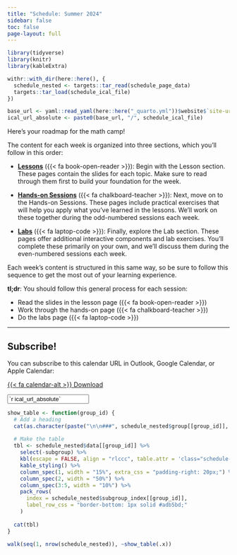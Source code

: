 ```yaml
---
title: "Schedule: Summer 2024"
sidebar: false
toc: false
page-layout: full
---
```


```r
library(tidyverse)
library(knitr)
library(kableExtra)

withr::with_dir(here::here(), {
  schedule_nested <- targets::tar_read(schedule_page_data)
  targets::tar_load(schedule_ical_file)
})

base_url <- yaml::read_yaml(here::here("_quarto.yml"))$website$`site-url`
ical_url_absolute <- paste0(base_url, "/", schedule_ical_file)
```

::: {.schedule-page}

Here's your roadmap for the math camp!

The content for each week is organized into three sections, which you'll follow in this order:

- [**Lessons**](/2024/weeks/week01/page.qmd) ({{< fa book-open-reader >}}): Begin with the Lesson section. These pages contain the slides for each topic. Make sure to read through them first to build your foundation for the week.

- [**Hands-on Sessions**](/2024/weeks/week01/hands-on.qmd) ({{< fa chalkboard-teacher >}}): Next, move on to the Hands-on Sessions. These pages include practical exercises that will help you apply what you've learned in the lessons. We'll work on these together during the odd-numbered sessions each week.

- [**Labs**](/2024/weeks/week01/lab.qmd) ({{< fa laptop-code >}}): Finally, explore the Lab section. These pages offer additional interactive components and lab exercises. You'll complete these primarily on your own, and we'll discuss them during the even-numbered sessions each week.

Each week's content is structured in this same way, so be sure to follow this sequence to get the most out of your learning experience.

:::::: {.row .d-flex .justify-content-center}
::::: {.col-12 .col-sm-10 .col-md-6}
:::: {.card .bg-danger .text-white}
::: {.card-body}

**tl;dr**: You should follow this general process for each session:

- Read the slides in the lesson page ({{< fa book-open-reader >}})
- Work through the hands-on page ({{< fa chalkboard-teacher >}})
- Do the labs page ({{< fa laptop-code >}})

:::
::::
:::::
::::::

---

::: {.callout-tip}

## Subscribe!

You can subscribe to this calendar URL in Outlook, Google Calendar, or Apple Calendar:

::: {.grid}

::: {.g-col-12 .g-col-md-2}
<p class="download-btn"><a class="btn btn-danger btn-sm" href="/`r schedule_ical_file`" role="button">{{< fa calendar-alt >}} Download</a></p>
:::

::: {.g-col-12 .g-col-md-10}
<p><input class="form-control" type="text" value="`r ical_url_absolute`" onclick="this.select()" readonly></p>
:::

:::

:::

```r
show_table <- function(group_id) {
  # Add a heading
  cat(as.character(paste("\n\n###", schedule_nested$group[[group_id]], "\n\n")))
  
  # Make the table
  tbl <- schedule_nested$data[[group_id]] %>% 
    select(-subgroup) %>% 
    kbl(escape = FALSE, align = "rlccc", table.attr = 'class="schedule-table"') %>% 
    kable_styling() %>% 
    column_spec(1, width = "15%", extra_css = "padding-right: 20px;") %>% 
    column_spec(2, width = "50%") %>% 
    column_spec(3:5, width = "10%") %>% 
    pack_rows(
      index = schedule_nested$subgroup_index[[group_id]],
      label_row_css = "border-bottom: 1px solid #adb5bd;"
    )
  
  cat(tbl)
}
```

```r
walk(seq(1, nrow(schedule_nested)), ~show_table(.x))
```

:::

